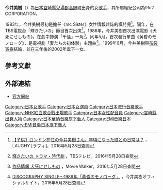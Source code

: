 {{expand|time=2017-12-14T01:21:45+00:00}}
{{藝人
|姓名 = 今井美樹
|類型 = 女歌手
|圖片 = 
|圖片簡介 = 
|本名 = 今井 美樹（いまい みき）
|羅馬拼音 = Miki Imai
|英文名 = 
|其他藝名 = 
|國籍 = [[日本|日本]]
|民族 = [[大和民族|大和民族]]
|籍貫 = 
|出生日期 = {{birth_date_and_age|1963|4|14}}
|出生地點 = {{flagicon|JPN}}[[宮崎縣|宮崎縣]][[兒湯郡|兒湯郡]][[高鍋町|高鍋町]]
|逝世日期 = 
|逝世地點 = 
|職業 = [[歌手|歌手]]、[[演員|演員]]
|語言 = [[日語|日語]]
|教育程度 = [[宮崎縣立高鍋高等學校|宮崎縣立高鍋高等學校]]（畢業） 
|配偶 = [[布袋寅泰|布袋寅泰]]
|音樂類型 = [[J-POP|J-POP]]
|演奏樂器 = 
|出道地點 = 
|出道作 = 《黄昏のモノローグ》
|出道日期 = 1986年
|代表作 = 《黄昏のモノローグ》
|活躍年代 = 1983年至今
|唱片公司 = 
|經紀公司 = IRc2 CORPORATION
|網站 = [http://www.imai-miki.net/ 官方網站]
}}
{{japanese|japanese=今井 美樹|kana=いまい みき|romaji=Miki Imai}}

'''今井美樹'''（{{bd|1963年|4月14日|catIdx=Miki Imai}}）為[[日本|日本]][[宮崎縣|宮崎縣]][[兒湯郡|兒湯郡]][[高鍋町|高鍋町]]出身的女[[歌手|歌手]]，其所屬經紀公司為IRc2 CORPORATION。

1983年，今井美樹最初是擔任《mc Sister》女性情報雜誌的模特兒<ref>{{ja}}[http://laughy.jp/1434099191164105654 【子供】ロンドン在住の今井美樹さん。年頃になった娘との日常は？] {{Webarchive|url=https://archive.is/20160527171911/http://laughy.jp/1434099191164105654 |date=2016-05-27 }}，LAUGHY [ラフィ]，2016年5月28日查閱</ref>。隔年，在TBS電視台「輝きたいの」節目首次出演<ref>{{ja}}[http://www.tbs.co.jp/tbs-ch/item/d0250/ 輝きたいの ドラマ・時代劇] {{Wayback|url=http://www.tbs.co.jp/tbs-ch/item/d0250/ |date=20201121141021 }}，TBSテレビ，2016年5月28日查閱</ref>。1986年，今井美樹首次出演電影《犬死にせしもの》，在劇中飾演「千佳」一角<ref>{{ja}}[http://movie.walkerplus.com/mv17483/ 作品情報 犬死にせしもの] {{Wayback|url=http://movie.walkerplus.com/mv17483/ |date=20200128060959 }}，Movie Walker，2016年5月28日查閱</ref>。同年5月，首次發行單曲《黄昏のモノローグ》，是電視劇「妻たちの初体験」主題曲<ref>{{ja}}[http://www.imai-miki.net/discography/single01.html DISCOGRAPHY SINGLE～1989年「黄昏のモノローグ」] {{Wayback|url=http://www.imai-miki.net/discography/single01.html |date=20190605001037 }}，今井美樹オフィシャルサイト，2016年5月28日查閱</ref>。1999年6月，今井美樹與[[布袋寅泰|布袋寅泰]]結婚，並在三年後的2002年誕下一女。

== 參考文獻 ==
{{Reflist|2}}

==外部連結==
*[http://www.imai-miki.net/ 官方網站]{{Wayback|url=http://www.imai-miki.net/ |date=20201026125642 }}
{{日劇學院賞最佳電視劇歌曲}}

{{DEFAULTSORT:Imai Miki}}
[[Category:日本女歌手|Category:日本女歌手]]
[[Category:日本女演員|Category:日本女演員]]
[[Category:日本流行音樂歌手|Category:日本流行音樂歌手]]
[[Category:NHK紅白歌合戰出場歌手|Category:NHK紅白歌合戰出場歌手]]
[[Category:日本女性配音員|Category:日本女性配音員]]
[[Category:宮崎縣出身人物|Category:宮崎縣出身人物]]
[[Category:日本華納音樂旗下藝人|Category:日本華納音樂旗下藝人]]
[[Category:EMI音樂日本|Category:EMI音樂日本]]
[[Category:EMI音樂日本旗下藝人|Category:EMI音樂日本旗下藝人]]